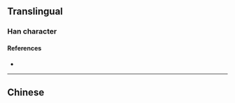 {{also|璫}}
{{character info/new}}
==Translingual==

===Han character===
{{Han char|rn=96|rad=玉|as=06|sn=10|four=|canj=MGFSM|ids=⿰[[玉|⺩]][[当]]}}

====References====
* {{Han ref|kx=0732.021|hdz=21111.021|uh=73F0|ud=29680}}

----

==Chinese==
{{zh-see|璫}}